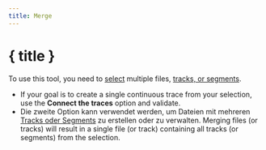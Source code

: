 ```yaml
---
title: Merge
---
```


<script>
</script>

# <Group size="24" class="inline-block" style="margin-bottom: 5px" /> { title }

To use this tool, you need to [select](../files-and-stats) multiple files, [tracks, or segments](../gpx).

- If your goal is to create a single continuous trace from your selection, use the **Connect the traces** option and validate.
- Die zweite Option kann verwendet werden, um Dateien mit mehreren [Tracks oder Segments](../gpx) zu erstellen oder zu verwalten.
  Merging files (or tracks) will result in a single file (or track) containing all tracks (or segments) from the selection.

<div class="flex flex-row justify-center">
    <Merge class="text-foreground p-3 border rounded-md shadow-lg" />
</div>
